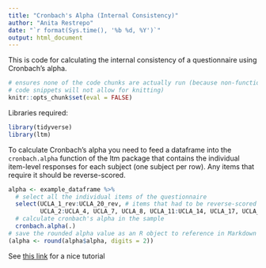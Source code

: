 ```yaml
---
title: "Cronbach's Alpha (Internal Consistency)"
author: "Anita Restrepo"
date: "`r format(Sys.time(), '%b %d, %Y')`"
output: html_document
---
```

  
  
This is code for calculating the internal consistency of a questionnaire using Cronbach's alpha.    
  
```r
# ensures none of the code chunks are actually run (because non-functional
# code snippets will not allow for knitting)
knitr::opts_chunk$set(eval = FALSE)
```
  
Libraries required:  
```r
library(tidyverse)
library(ltm)
```


To calculate Cronbach's alpha you need to feed a dataframe into the `cronbach.alpha` function of the ltm package that contains the individual item-level responses for each subject (one subject per row). Any items that require it should be reverse-scored.  
```r
alpha <- example_dataframe %>%
  # select all the individual items of the questionnaire
  select(UCLA_1_rev:UCLA_20_rev, # items that had to be reverse-scored
         UCLA_2:UCLA_4, UCLA_7, UCLA_8, UCLA_11:UCLA_14, UCLA_17, UCLA_18) %>%
  # calculate cronbach's alpha in the sample
  cronbach.alpha(.)
# save the rounded alpha value as an R object to reference in Markdown when writing up
(alpha <- round(alpha$alpha, digits = 2))
```
  
See [this link](https://www.statology.org/cronbachs-alpha-in-r/) for a nice tutorial
  
  